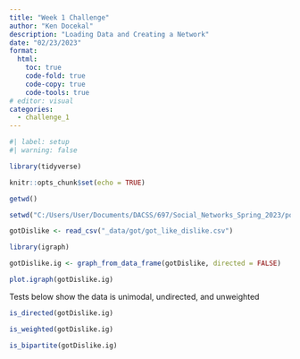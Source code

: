 ---
title: "Week 1 Challenge"
author: "Ken Docekal"
description: "Loading Data and Creating a Network"
date: "02/23/2023"
format:
  html:
    toc: true
    code-fold: true
    code-copy: true
    code-tools: true
# editor: visual
categories: 
  - challenge_1
---

```{r, message=FALSE}
#| label: setup
#| warning: false

library(tidyverse)

knitr::opts_chunk$set(echo = TRUE)
```



```{r}

getwd()

```

```{r}

setwd("C:/Users/User/Documents/DACSS/697/Social_Networks_Spring_2023/posts/")

```



```{r}

gotDislike <- read_csv("_data/got/got_like_dislike.csv")

```


```{r}

library(igraph)

```


```{r}

gotDislike.ig <- graph_from_data_frame(gotDislike, directed = FALSE)


```

```{r}

plot.igraph(gotDislike.ig)

```



Tests below show the data is unimodal, undirected, and unweighted 

```{r}

is_directed(gotDislike.ig)

is_weighted(gotDislike.ig)

is_bipartite(gotDislike.ig)


```



